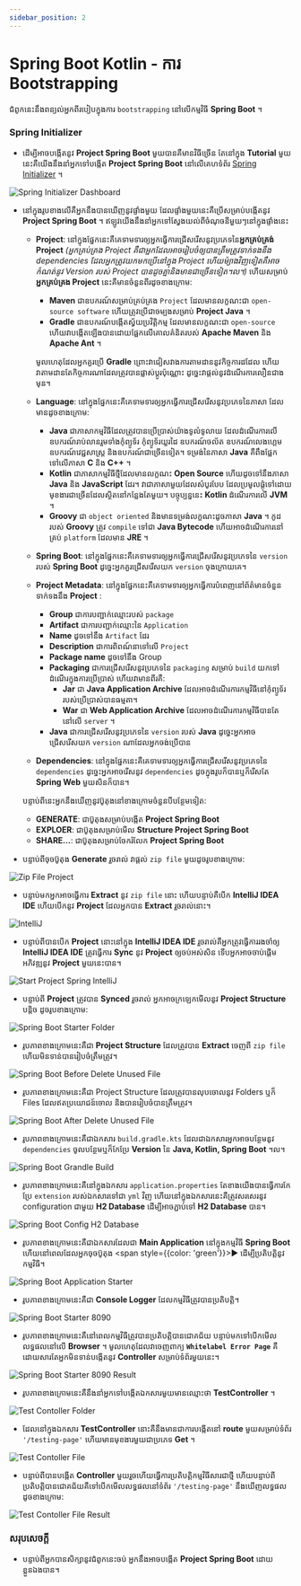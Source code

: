 ```yaml
---
sidebar_position: 2
---
```


# Spring Boot Kotlin - ការ Bootstrapping

ជំពូកនេះនឹងពន្យល់អ្នកពីរបៀបក្នុងការ `bootstrapping` នៅលើកម្មវិធី **Spring Boot** ។

### Spring Initializer

- ដើម្បីអាចបង្កើតនូវ **Project Spring Boot** មួយបានគឺមានវិធីច្រើន តែនៅក្នុង **Tutorial** មួយនេះគឺយើងនឹងនាំអ្នកទៅបង្កើត **Project Spring Boot** នៅលើគេហទំព័រ <a href="https://start.spring.io/" target="_blank">Spring Initializer</a> ។

![Spring Initializer Dashboard](/img/docs/start-spring-io.jpg)

- នៅក្នុងរូបខាងលើគឺអ្នកនឹងបានឃើញនូវផ្ទាំងមួយ ដែលផ្ទាំងមួយនេះគឺប្រើសម្រាប់បង្កើតនូវ **Project Spring Boot** ។ ឥឡូវយើងនឹងនាំអ្នកទៅស្វែងយល់ពីចំណុចនីមួយៗនៅក្នុងផ្ទាំងនេះ

  - **Project**: នៅក្នុងផ្នែកនេះគឺគេទាមទារឲ្យអ្នកធ្វើការជ្រើសរើសនូវប្រភេទនៃ**អ្នកគ្រប់គ្រង់ Project** _(អ្នកគ្រប់គ្រង Project គឺជាអ្នកដែលអាចរៀបចំឲ្យបានត្រឹមត្រូវទាក់ទងនឹង dependencies ដែលអ្នកត្រូវយកមកប្រើនៅក្នុង Project ហើយម៉្យាងវិញទៀតគឺអាចកំណត់នូវ Version របស់ Project បានដូចគ្នានិងមានជាច្រើនទៀត។ល។)_ ហើយសម្រាប់**អ្នកគ្រប់គ្រង Project** នេះគឺមានចំនួនពីរដូចខាងក្រោម:

    - **Maven** ជាឧបករណ៍សម្រាប់គ្រប់គ្រង `Project` ដែលមានលក្ខណះជា `open-source software` ហើយត្រូវប្រើជាចម្បងសម្រាប់ **Project Java** ។
    - **Gradle** ជាឧបករណ៍បង្កើតស្វ័យប្រវិត្តិកម្ម ដែលមានលក្ខណះជា `open-source` ហើយវាបង្កើតឡើងបានដោយផ្អែកលើគោលគំនិតរបស់ **Apache Maven** និង **Apache Ant** ។

    មូលហេតុដែលអ្នកគួរប្រើ **Gradle** ព្រោះវាជៀសវាងការតាមដាននូវកិច្ចការដដែល ហើយវាតាមដានតែកិច្ចការណាដែលត្រូវបានផ្លាស់ប្តូរប៉ុណ្ណោះ ដូច្នេះវាផ្តល់នូវដំណើរការលឿនជាងមុន។

  - **Language**: នៅក្នុងផ្នែកនេះគឺគេទាមទារឲ្យអ្នកធ្វើការជ្រើសរើសនូវប្រភេទនៃភាសា ដែលមានដូចខាងក្រោម:

    - **Java** ជាភាសាកម្មវិធីដែលត្រូវបានប្រើប្រាស់យ៉ាងទូលំទូលាយ ដែលដំណើរការលើឧបករណ៍រាប់លានរួមទាំងកុំព្យូទ័រ កុំព្យូទ័រយួរដៃ ឧបករណ៍ចល័ត ឧបករណ៍លេងហ្គេម ឧបករណ៍វេជ្ជសាស្ត្រ និងឧបករណ៍ជាច្រើនទៀត។ ទម្រង់នៃភាសា **Java** គឺពឹងផ្អែកទៅលើភាសា **C** និង **C++** ។
    - **Kotlin** ជាភាសាកម្មវិធីថ្មីដែលមានលក្ខណះ **Open Source** ហើយដូចទៅនឹងភាសា **Java** និង **JavaScript** ដែរ។ វាជាភាសាមួយដែលសំបូរបែប ដែលប្រមូលផ្តុំទៅដោយមុខងារជាច្រើនដែលស្ថិតនៅកន្លែងតែមួយ។ បច្ចុប្បន្ននេះ **Kotlin** ដំណើរការលើ **JVM** ។
    - **Groovy** ជា `object oriented` និងមានទម្រង់លក្ខណះដូចភាសា **Java** ។ កូដ​របស់ **Groovy** ត្រូវ `compile` ទៅជា **Java Bytecode** ហើយអាចដំណើរការនៅគ្រប់ `platform` ដែលមាន **JRE** ។

  - **Spring Boot**: នៅក្នុងផ្នែកនេះគឺគេទាមទារឲ្យអ្នកធ្វើការជ្រើសរើសនូវប្រភេទនៃ `version` របស់ **Spring Boot** ដូច្នេះអ្នកគួរជ្រើសរើសយក `version` ចុងក្រោយគេ។

  - **Project Metadata**: នៅក្នុងផ្នែកនេះគឺគេទាមទារឲ្យអ្នកធ្វើការបំពេញនៅព័ត៌មានចំនួនទាក់ទងនឹង **Project** :
    - **Group** ជាការបញ្ជាក់ឈ្មោះរបស់ `package`
    - **Artifact** ជាការបញ្ជាក់ឈ្មោះនៃ `Application`
    - **Name** ដូចទៅនឹង `Artifact` ដែរ
    - **Description** ជាការពិពណ៍នាទៅលើ `Project`
    - **Package name** ដូចទៅនឹង Group
    - **Packaging** ជាការជ្រើសរើសនូវប្រភេទនៃ `packaging` សម្រាប់ `build` យកទៅដំណើរក្នុងការប្រើប្រាស់ ហើយវាមានពីរគឺ:
        - **Jar** ជា **Java Application Archive** ដែលអាចដំណើរការកម្មវិធីនៅកុំព្យូទ័ររបស់ប្រើប្រាស់បានធម្មតា។
        - **War** ជា **Web Application Archive** ដែលអាចដំណើរការកម្មវិធីបានតែនៅលើ `server` ។
    - **Java** ជាការជ្រើសរើសនូវប្រភេទនៃ `version` របស់ **Java** ដូច្នេះអ្នកអាចជ្រើសរើសយក `version` ណាដែលអ្នកចង់ប្រើបាន

  - **Dependencies**: នៅក្នុងផ្នែកនេះគឺគេទាមទារឲ្យអ្នកធ្វើការជ្រើសរើសនូវប្រភេទនៃ `dependencies` ដូច្នេះអ្នកអាចរើសនូវ `dependencies` ដូចក្នុងរូបក៏បានឬក៏រើសតែ **Spring Web** មួយសិនក៏បាន។

  បន្ទាប់ពីនេះអ្នកនឹងឃើញនូវប៊ូតុងនៅខាងក្រោមចំនួនបីបន្ថែមទៀត:
    - **GENERATE**: ជាប៊ូតុងសម្រាប់បង្កើត **Project Spring Boot**
    - **EXPLOER**: ជាប៊ូតុងសម្រាប់មើល **Structure Project Spring Boot**
    - **SHARE...**: ជាប៊ូតុងសម្រាប់ចែករំលែក **Project Spring Boot**

- បន្ទាប់ពីចុចប៊ូតុង **Generate** រួចរាល់ វាផ្តល់ `zip file` មួយដូចរូបខាងក្រោម:

![Zip File Project](/img/docs/zip-file-project.jpg)

- បន្ទាប់មកអ្នកអាចធ្វើការ **Extract** នូវ `zip file` នោះ ហើយបន្ទាប់គឺបើក **IntelliJ IDEA IDE** ហើយបើកនូវ **Project** ដែលអ្នកបាន **Extract** រួចរាល់នោះ។

![IntelliJ](/img/docs/intellij.jpg)

- បន្ទាប់ពីបានបើក **Project** នោះនៅក្នុង **IntelliJ IDEA IDE** រួចរាល់គឺអ្នកត្រូវធ្វើការរងចាំឲ្យ **IntelliJ IDEA IDE** ត្រូវធ្វើការ **Sync** នូវ **Project** ឲ្យចប់អស់សិន ទើបអ្នកអាចចាប់ផ្តើមអភិវឌ្ឍនូវ **Project** មួយនេះបាន។

![Start Project Spring IntelliJ](/img/docs/start-project-spring-intellij.jpg)

- បន្ទាប់ពី **Project** ត្រូវបាន **Synced** រួចរាល់ អ្នកអាចក្រឡេកមើលនូវ **Project Structure** បន្តិច ដូចរូបខាងក្រោម:

![Spring Boot Starter Folder](/img/docs/springboot-starter-folder.jpg)

- រូបភាពខាងក្រោមនេះគឺជា **Project Structure** ដែលត្រូវបាន **Extract** ចេញពី `zip file` ហើយមិនទាន់បានរៀបចំត្រឹមត្រូវ។​

![Spring Boot Before Delete Unused File](/img/docs/springboot-before-delete-unused-file.jpg)

- រូបភាពខាងក្រោមនេះគឺជា Project Structure ដែលត្រូវបានលុបចោលនូវ Folders ឬក៏ Files ដែលឥតប្រយោជន៍ចោល និងបានរៀបចំបានត្រឹមត្រូវ។

![Spring Boot After Delete Unused File](/img/docs/springboot-after-delete-unused-file.jpg)

- រូបភាពខាងក្រោមនេះគឺជាឯកសារ `build.gradle.kts` ដែលជាឯកសារអ្នកអាចបន្ថែមនូវ `dependencies` ចូលបន្ថែមឬក៏កែប្រែ **Version** នៃ **Java, Kotlin, Spring Boot** ។ល។

![Spring Boot Grandle Build](/img/docs/springboot-grandle-build.jpg)

- រូបភាពខាងក្រោមនេះគឺនៅក្នុងឯកសារ `application.properties` តែខាងយើងបានធ្វើការកែប្រែ `extension` របស់ឯកសារទៅជា `yml` វិញ ហើយនៅក្នុងឯកសារនេះគឺត្រូវសរសេរនូវ configuration ជាមួយ **H2 Database** ដើម្បីអាចភ្ជាប់ទៅ **H2 Database** បាន។

![Spring Boot Config H2 Database](/img/docs/springboot-config-h2-database.jpg)

- រូបភាពខាងក្រោមនេះគឺជាឯកសារដែលជា **Main Application** នៅក្នុងកម្មវិធី **Spring Boot** ហើយនៅពេលដែលអ្នកចុចប៊ូតុង <span style={{color: 'green'}}>▶</span> ដើម្បីប្រតិបត្តិនូវកម្មវិធី។

![Spring Boot Application Starter](/img/docs/springboot-application-starter.jpg)

- រូបភាពខាងក្រោមនេះគឺជា **Console Logger** ដែលកម្មវិធីត្រូវបានប្រតិបត្តិ។

![Spring Boot Starter 8090](/img/docs/springboot-starter-8090.jpg)

- រូបភាពខាងក្រោមនេះគឺនៅពេលកម្មវិធីត្រូវបានប្រតិបត្តិបានជោគជ័យ បន្ទាប់មកទៅបើកមើលលទ្ធផលនៅលើ **Browser** ។ មូលហេតុដែលវាចេញពាក្យ **`Whitelabel Error Page`** គឺដោយសារតែអ្នកមិនទាន់បង្កើតនូវ **Controller** សម្រាប់ទំព័រមួយនេះ។

![Spring Boot Starter 8090 Result](/img/docs/springboot-starter-8090-result.jpg)

- រូបភាពខាងក្រោមនេះគឺនឹងនាំអ្នកទៅបង្កើតឯកសារមួយមានឈ្មោះថា **TestController** ។

![Test Contoller Folder](/img/docs/test-contoller-folder.jpg)

- ដែលនៅក្នុងឯកសារ **TestController** នោះគឺនឹងមានជាការបង្កើតនៅ **route** មួយសម្រាប់ទំព័រ `'/testing-page'` ហើយមានមុខងារមួយជាប្រភេទ **Get** ។

![Test Contoller File](/img/docs/test-contoller-file.jpg)

- បន្ទាប់ពីបានបង្កើត **Controller** មួយរួចហើយធ្វើការប្រតិបត្តិកម្មវិធីសារជាថ្មី ហើយបន្ទាប់ពីប្រតិបត្តិបានជោគជ័យគឺទៅបើកមើលលទ្ធផលនៅទំព័រ `'/testing-page'` នឹងឃើញលទ្ធផលដូចខាងក្រោម:

![Test Contoller File Result](/img/docs/test-contoller-file-result.jpg)

### សរុបសេចក្តី

- បន្ទាប់ពីអ្នកបានសិក្សានូវជំពូកនេះចប់ អ្នកនឹងអាចបង្កើត **Project Spring Boot** ដោយខ្លួនឯងបាន។
